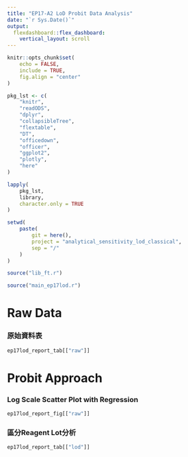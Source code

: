 ```yaml
---
title: "EP17-A2 LoD Probit Data Analysis"
date: "`r Sys.Date()`"
output: 
  flexdashboard::flex_dashboard:
    vertical_layout: scroll
---
```


```r
knitr::opts_chunk$set(
    echo = FALSE,
    include = TRUE,
    fig.align = "center"
)
```

```r
pkg_lst <- c(
    "knitr",
    "readODS",
    "dplyr",
    "collapsibleTree",
    "flextable",
    "DT",
    "officedown",
    "officer",
    "ggplot2",
    "plotly",
    "here"
)

lapply(
    pkg_lst,
    library,
    character.only = TRUE
)

setwd(
    paste(
        git = here(),
        project = "analytical_sensitivity_lod_classical",
        sep = "/"
    )
)

source("lib_ft.r")
```

```r
source("main_ep17lod.r")
```



Raw Data
================

### 原始資料表

```r
ep17lod_report_tab[["raw"]]
```

Probit Approach
================

### Log Scale Scatter Plot with Regression

```r
ep17lod_report_fig[["raw"]]
```

### 區分Reagent Lot分析

```r
ep17lod_report_tab[["lod"]]
```
